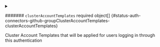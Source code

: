 

<PartialGroup />



<details className="config-field" data-expandable="true">
<summary>

####### `clusterAccountTemplates` <span className="config-field-required" data-required="false">required</span> <span className="config-field-type">object[]</span> <span className="config-field-default"></span> <span className="config-field-enum"></span> {#status-auth-connectors-github-groupClusterAccountTemplates-clusterAccountTemplates}

Cluster Account Templates that will be applied for users logging in through this authentication

</summary>

<PartialClusterAccountTemplatesreference />


</details>
